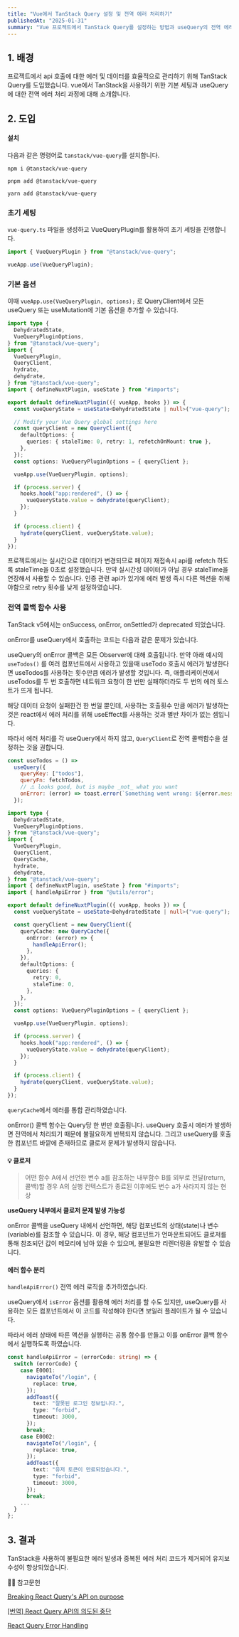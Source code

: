 ```yaml
---
title: "Vue에서 TanStack Query 설정 및 전역 에러 처리하기"
publishedAt: "2025-01-31"
summary: "Vue 프로젝트에서 TanStack Query를 설정하는 방법과 useQuery의 전역 에러 처리를 최적화하는 방법"
---
```


## 1. 배경

프로젝트에서 api 호출에 대한 에러 및 데이터를 효율적으로 관리하기 위해 TanStack Query를 도입했습니다. vue에서 TanStack을 사용하기 위한 기본 세팅과 useQuery에 대한 전역 에러 처리 과정에 대해 소개합니다.

## 2. 도입

#### 설치

다음과 같은 명령어로 `tanstack/vue-query`를 설치합니다.

```
npm i @tanstack/vue-query

pnpm add @tanstack/vue-query

yarn add @tanstack/vue-query
```

### 초기 세팅

`vue-query.ts` 파일을 생성하고 VueQueryPlugin를 활용하여 초기 세팅을 진행합니다.

```ts
import { VueQueryPlugin } from "@tanstack/vue-query";

vueApp.use(VueQueryPlugin);
```

### 기본 옵션

이때 `vueApp.use(VueQueryPlugin, options);` 로 QueryClient에서 모든 useQuery 또는 useMutation에 기본 옵션을 추가할 수 있습니다.

```ts
import type {
  DehydratedState,
  VueQueryPluginOptions,
} from "@tanstack/vue-query";
import {
  VueQueryPlugin,
  QueryClient,
  hydrate,
  dehydrate,
} from "@tanstack/vue-query";
import { defineNuxtPlugin, useState } from "#imports";

export default defineNuxtPlugin(({ vueApp, hooks }) => {
  const vueQueryState = useState<DehydratedState | null>("vue-query");

  // Modify your Vue Query global settings here
  const queryClient = new QueryClient({
    defaultOptions: {
      queries: { staleTime: 0, retry: 1, refetchOnMount: true },
    },
  });
  const options: VueQueryPluginOptions = { queryClient };

  vueApp.use(VueQueryPlugin, options);

  if (process.server) {
    hooks.hook("app:rendered", () => {
      vueQueryState.value = dehydrate(queryClient);
    });
  }

  if (process.client) {
    hydrate(queryClient, vueQueryState.value);
  }
});
```

프로젝트에서는 실시간으로 데이터가 변경되므로 페이지 재접속시 api를 refetch 하도록 staleTime을 0초로 설정했습니다. 만약 실시간성 데이터가 아닐 경우 staleTime을 연장해서 사용할 수 있습니다.
인증 관련 api가 있기에 에러 발생 즉시 다른 액션을 취해야함으로 retry 횟수를 낮게 설정하였습니다.

### 전역 콜백 함수 사용

TanStack v5에서는 onSuccess, onError, onSettled가 deprecated 되었습니다.

onError를 useQuery에서 호출하는 코드는 다음과 같은 문제가 있습니다.

useQuery의 onError 콜백은 모든 Observer에 대해 호출됩니다. 만약 아래 예시의 `useTodos()` 를 여러 컴포넌트에서 사용하고 있을때 useTodo 호출시 에러가 발생한다면 useTodos를 사용하는 횟수만큼 에러가 발생할 것입니다.
즉, 애플리케이션에서 useTodos를 두 번 호출하면 네트워크 요청이 한 번만 실패하더라도 두 번의 에러 토스트가 뜨게 됩니다.

해당 데이터 요청이 실패한건 한 번일 뿐인데, 사용하는 호출횟수 만큼 에러가 발생하는 것은 react에서 에러 처리를 위해 useEffect를 사용하는 것과 별반 차이가 없는 셈입니다.

따라서 에러 처리를 각 useQuery에서 하지 않고, `QueryClient`로 전역 콜백함수을 설정하는 것을 권합니다.

```js
const useTodos = () =>
  useQuery({
    queryKey: ["todos"],
    queryFn: fetchTodos,
    // ⚠️ looks good, but is maybe _not_ what you want
    onError: (error) => toast.error(`Something went wrong: ${error.message}`),
  });
```

```ts
import type {
  DehydratedState,
  VueQueryPluginOptions,
} from "@tanstack/vue-query";
import {
  VueQueryPlugin,
  QueryClient,
  QueryCache,
  hydrate,
  dehydrate,
} from "@tanstack/vue-query";
import { defineNuxtPlugin, useState } from "#imports";
import { handleApiError } from "@utils/error";

export default defineNuxtPlugin(({ vueApp, hooks }) => {
  const vueQueryState = useState<DehydratedState | null>("vue-query");

  const queryClient = new QueryClient({
    queryCache: new QueryCache({
      onError: (error) => {
        handleApiError();
      },
    }),
    defaultOptions: {
      queries: {
        retry: 0,
        staleTime: 0,
      },
    },
  });
  const options: VueQueryPluginOptions = { queryClient };

  vueApp.use(VueQueryPlugin, options);

  if (process.server) {
    hooks.hook("app:rendered", () => {
      vueQueryState.value = dehydrate(queryClient);
    });
  }

  if (process.client) {
    hydrate(queryClient, vueQueryState.value);
  }
});
```

`queryCache`에서 에러를 통합 관리하였습니다.

onError() 콜백 함수는 Query당 한 번만 호출됩니다. useQuery 호출시 에러가 발생하면 전역에서 처리되기 때문에 불필요하게 반복되지 않습니다. 그리고 useQuery를 호출한 컴포넌트 바깥에 존재하므로 클로저 문제가 발생하지 않습니다.

#### 💡 클로저

> 어떤 함수 A에서 선언한 변수 a를 참조하는 내부함수 B를 외부로 전달(return, 콜백)할 경우 A의 실행 컨텍스트가 종료된 이후에도 변수 a가 사라지지 않는 현상

**useQuery 내부에서 클로저 문제 발생 가능성**

onError 콜백을 useQuery 내에서 선언하면, 해당 컴포넌트의 상태(state)나 변수(variable)를 참조할 수 있습니다.
이 경우, 해당 컴포넌트가 언마운트되어도 클로저를 통해 참조되던 값이 메모리에 남아 있을 수 있으며, 불필요한 리렌더링을 유발할 수 있습니다.

#### 에러 함수 분리

`handleApiError()` 전역 에러 로직을 추가하였습니다.

useQuery에서 `isError` 옵션를 활용해 에러 처리를 할 수도 있지만, useQuery를 사용하는 모든 컴포넌트에서 이 코드를 작성해야 한다면 보일러 플레이트가 될 수 있습니다.

따라서 에러 상태에 따른 액션을 실행하는 공통 함수를 만들고 이를 onError 콜백 함수에서 실행하도록 하였습니다.

```ts
const handleApiError = (errorCode: string) => {
  switch (errorCode) {
    case E0001:
      navigateTo("/login", {
        replace: true,
      });
      addToast({
        text: "잘못된 로그인 정보입니다.",
        type: "forbid",
        timeout: 3000,
      });
      break;
    case E0002:
      navigateTo("/login", {
        replace: true,
      });
      addToast({
        text: "유저 토큰이 만료되었습니다.",
        type: "forbid",
        timeout: 3000,
      });
      break;
    ...
  }
};
```

## 3. 결과

TanStack을 사용하여 불필요한 에러 발생과 중복된 에러 처리 코드가 제거되어 유지보수성이 향상되었습니다.

🙇‍♂️ 참고문헌

[Breaking React Query's API on purpose
](https://tkdodo.eu/blog/breaking-react-querys-api-on-purpose)

[[번역] React Query API의 의도된 중단](https://velog.io/@cnsrn1874/breaking-react-querys-api-on-purpose)

[React Query Error Handling](https://tkdodo.eu/blog/react-query-error-handling#the-global-callbacks)
